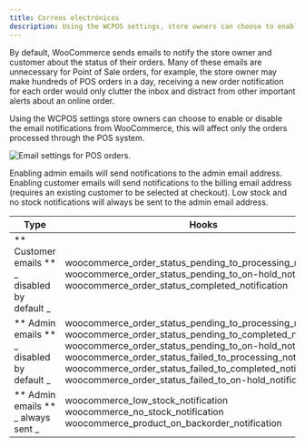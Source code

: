 ```yaml
---
title: Correos electrónicos
description: Using the WCPOS settings, store owners can choose to enable or disable the email notifications from WooCommerce.
---
```


By default, WooCommerce sends emails to notify the store owner and customer about the status of their orders.
Many of these emails are unnecessary for Point of Sale orders, for example, the store owner may make hundreds of POS orders in a day, receiving a new order notification for each order would only clutter the inbox and distract from other important alerts about an online order.

Using the WCPOS settings store owners can choose to enable or disable the email notifications from WooCommerce, this will affect only the orders processed through the POS system.

![Email settings for POS orders.](https://wcpos.com/wp-content/uploads/2015/07/email-settings.png "Email settings for POS orders")

Enabling admin emails will send notifications to the admin email address. Enabling customer emails will send notifications to the billing email address (requires an existing customer to be selected at checkout). Low stock and no stock notifications will always be sent to the admin email address.

| Type                                                 | Hooks                                                                                                                                                                                                                                                                                                                                                                                           |
| ---------------------------------------------------- | ----------------------------------------------------------------------------------------------------------------------------------------------------------------------------------------------------------------------------------------------------------------------------------------------------------------------------------------------------------------------------------------------- |
| ** Customer emails ** <br /> _ disabled by default _ | woocommerce_order_status_pending_to_processing_notification <br /> woocommerce_order_status_pending_to_on-hold_notification <br /> woocommerce_order_status_completed_notification                                                                                                                                                                                                              |
| ** Admin emails ** <br /> _ disabled by default _    | woocommerce_order_status_pending_to_processing_notification <br /> woocommerce_order_status_pending_to_completed_notification <br /> woocommerce_order_status_pending_to_on-hold_notification <br /> woocommerce_order_status_failed_to_processing_notification <br /> woocommerce_order_status_failed_to_completed_notification <br /> woocommerce_order_status_failed_to_on-hold_notification |
| ** Admin emails ** <br /> _ always sent _            | woocommerce_low_stock_notification <br /> woocommerce_no_stock_notification <br /> woocommerce_product_on_backorder_notification                                                                                                                                                                                                                                                                |
